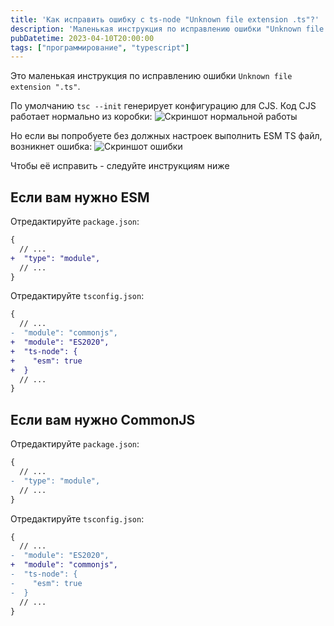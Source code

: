 ```yaml
---
title: 'Как исправить ошибку с ts-node "Unknown file extension .ts"?'
description: 'Маленькая инструкция по исправлению ошибки "Unknown file extension ".ts""'
pubDatetime: 2023-04-10T20:00:00
tags: ["программирование", "typescript"]
---
```



Это маленькая инструкция по исправлению ошибки `Unknown file extension ".ts"`.

По умолчанию `tsc --init` генерирует конфигурацию для CJS. Код CJS работает нормально из коробки:
![Скриншот нормальной работы](/uploads/kak-ispravit-unknown-extension-ts-node/cjs-work.png)

Но если вы попробуете без должных настроек выполнить ESM TS файл, возникнет ошибка:
![Скриншот ошибки](/uploads/kak-ispravit-unknown-extension-ts-node/esm-not-work.png)

Чтобы её исправить - следуйте инструкциям ниже

## Если вам нужно ESM

Отредактируйте `package.json`:

```diff
{
  // ...
+  "type": "module",
  // ...
}
```

Отредактируйте `tsconfig.json`:

```diff
{
  // ...
-  "module": "commonjs",
+  "module": "ES2020",
+  "ts-node": {
+    "esm": true
+  }
  // ...
}
```

## Если вам нужно CommonJS

Отредактируйте `package.json`:

```diff
{
  // ...
-  "type": "module",
  // ...
}
```

Отредактируйте `tsconfig.json`:

```diff
{
  // ...
-  "module": "ES2020",
+  "module": "commonjs",
-  "ts-node": {
-    "esm": true
-  }
  // ...
}
```
